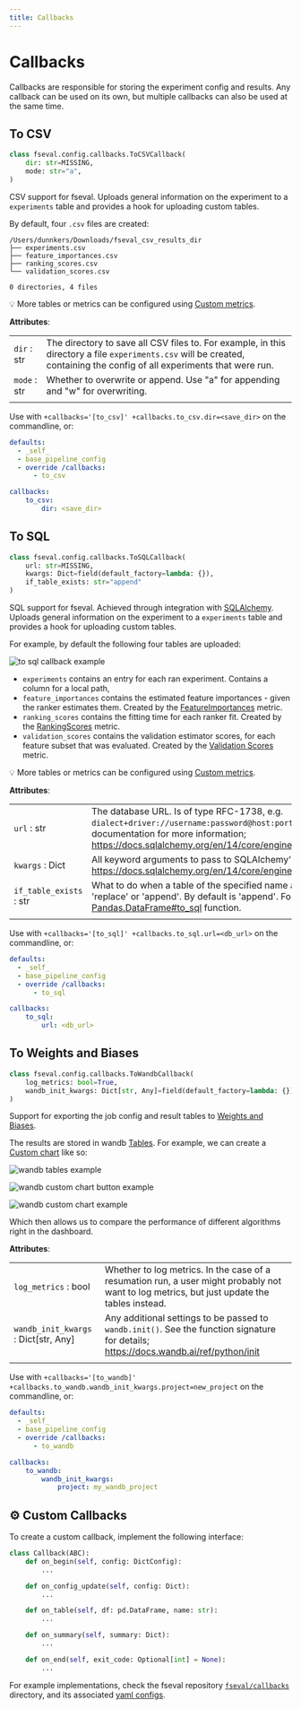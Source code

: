 ```yaml
---
title: Callbacks
---
```



# Callbacks
Callbacks are responsible for storing the experiment config and results. Any callback can be used on its own, but multiple callbacks can also be used at the same time.

## To CSV


```python
class fseval.config.callbacks.ToCSVCallback(
    dir: str=MISSING,
    mode: str="a",
)
```


CSV support for fseval. Uploads general information on the experiment to a `experiments` table and provides a hook for uploading custom tables.

By default, four `.csv` files are created:

```commandline title="$ tree ~/Downloads/fseval_csv_results_dir"
/Users/dunnkers/Downloads/fseval_csv_results_dir
├── experiments.csv
├── feature_importances.csv
├── ranking_scores.csv
└── validation_scores.csv

0 directories, 4 files
```

💡 More tables or metrics can be configured using [Custom metrics](../metrics/#%EF%B8%8F-custom-metrics).

**Attributes**:

| | |
|---|---|
| `dir` : str | The directory to save all CSV files to. For example, in this directory a file `experiments.csv` will be created, containing the config of all experiments that were run. |
| `mode` : str | Whether to overwrite or append. Use "a" for appending and "w" for overwriting. |
| | |

Use with `+callbacks='[to_csv]' +callbacks.to_csv.dir=<save_dir>` on the commandline, or:

```yaml {4-5,7-9}
defaults:
  - _self_
  - base_pipeline_config
  - override /callbacks:
      - to_csv

callbacks:
    to_csv:
        dir: <save_dir>
```

## To SQL


```python
class fseval.config.callbacks.ToSQLCallback(
    url: str=MISSING,
    kwargs: Dict=field(default_factory=lambda: {}),
    if_table_exists: str="append"
)
```

SQL support for fseval. Achieved through integration with [SQLAlchemy](https://www.sqlalchemy.org/). Uploads general information on the experiment to a `experiments` table and provides a hook for uploading custom tables.

For example, by default the following four tables are uploaded:

![to sql callback example](/img/callbacks/to_sql.png)

- `experiments` contains an entry for each ran experiment. Contains a column for a local path,
- `feature_importances` contains the estimated feature importances - given the ranker estimates them. Created by the [FeatureImportances](../metrics/#featureimportances) metric.
- `ranking_scores` contains the fitting time for each ranker fit. Created by the [RankingScores](../metrics/#rankingscores) metric.
- `validation_scores` contains the validation estimator scores, for each feature subset that was evaluated. Created by the [Validation Scores](../metrics/#validationscores) metric.

💡 More tables or metrics can be configured using [Custom metrics](../metrics/#%EF%B8%8F-custom-metrics).

**Attributes**:

| | |
|---|---|
| `url` : str | The database URL. Is of type RFC-1738, e.g. `dialect+driver://username:password@host:port/database` See the SQLAlchemy documentation for more information; https://docs.sqlalchemy.org/en/14/core/engines.html#database-urls |
| `kwargs` : Dict | All keyword arguments to pass to SQLAlchemy's [`create_engine`](https://docs.sqlalchemy.org/en/14/core/engines.html#sqlalchemy.create_engine) function. @see; https://docs.sqlalchemy.org/en/14/core/engines.html#sqlalchemy.create_engine. |
| `if_table_exists` : str | What to do when a table of the specified name already exists. Can be 'fail', 'replace' or 'append'. By default is 'append'. For more info, see the [Pandas.DataFrame#to_sql](https://pandas.pydata.org/docs/reference/api/pandas.DataFrame.to_sql.html) function. |
| | |


Use with `+callbacks='[to_sql]' +callbacks.to_sql.url=<db_url>` on the commandline, or:

```yaml {4-5,7-9}
defaults:
  - _self_
  - base_pipeline_config
  - override /callbacks:
      - to_sql

callbacks:
    to_sql:
        url: <db_url>
```


## To Weights and Biases

```python
class fseval.config.callbacks.ToWandbCallback(
    log_metrics: bool=True,
    wandb_init_kwargs: Dict[str, Any]=field(default_factory=lambda: {}),
)
```

Support for exporting the job config and result tables to [Weights and Biases](https://wandb.ai/).

The results are stored in wandb [Tables](https://docs.wandb.ai/guides/data-vis/log-tables). For example, we can create a [Custom chart](https://docs.wandb.ai/ref/app/features/custom-charts) like so:


<div className="row">
<div className="col col--8">

![wandb tables example](/img/callbacks/wandb-tables-example.png)

</div>
<div className="col col--4">

![wandb custom chart button example](/img/callbacks/wandb-custom-chart-button.png)

</div>
</div>

![wandb custom chart example](/img/callbacks/wandb-custom-chart.png)

Which then allows us to compare the performance of different algorithms right in the dashboard.

**Attributes**:

| | |
|---|---|
| `log_metrics` : bool | Whether to log metrics. In the case of a resumation run, a user might probably not want to log metrics, but just update the tables instead. |
| `wandb_init_kwargs` : Dict[str, Any] | Any additional settings to be passed to `wandb.init()`. See the function signature for details; https://docs.wandb.ai/ref/python/init |
| | |

Use with `+callbacks='[to_wandb]' +callbacks.to_wandb.wandb_init_kwargs.project=new_project` on the commandline, or:

```yaml {4-5,7-10}
defaults:
  - _self_
  - base_pipeline_config
  - override /callbacks:
      - to_wandb

callbacks:
    to_wandb:
        wandb_init_kwargs:
            project: my_wandb_project
```

## ⚙️ Custom Callbacks

To create a custom callback, implement the following interface:

```python
class Callback(ABC):
    def on_begin(self, config: DictConfig):
        ...

    def on_config_update(self, config: Dict):
        ...

    def on_table(self, df: pd.DataFrame, name: str):
        ...

    def on_summary(self, summary: Dict):
        ...

    def on_end(self, exit_code: Optional[int] = None):
        ...
```

For example implementations, check the fseval repository [`fseval/callbacks`](https://github.com/dunnkers/fseval/tree/master/fseval/callbacks) directory, and its associated [yaml configs](https://github.com/dunnkers/fseval/tree/master/fseval/conf/callbacks).

